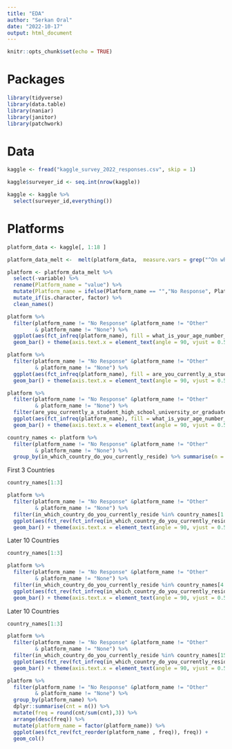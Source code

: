 ```yaml
---
title: "EDA"
author: "Serkan Oral"
date: "2022-10-17"
output: html_document
---
```


```r
knitr::opts_chunk$set(echo = TRUE)
```

# Packages
```r

library(tidyverse)
library(data.table)
library(naniar)
library(janitor)
library(patchwork)

```

# Data

```r
kaggle <- fread("kaggle_survey_2022_responses.csv", skip = 1)
```


```r
kaggle$surveyer_id <- seq.int(nrow(kaggle))

kaggle <- kaggle %>% 
  select(surveyer_id,everything()) 
```

# Platforms

```r

platform_data <- kaggle[, 1:18 ]


```



```r
platform_data_melt <-  melt(platform_data,  measure.vars = grep("^On which platforms", colnames(kaggle))) 


```



```r
platform <- platform_data_melt %>% 
  select(-variable) %>% 
  rename(Platform_name = "value") %>% 
  mutate(Platform_name = ifelse(Platform_name == "","No Response", Platform_name)) %>% 
  mutate_if(is.character, factor) %>% 
  clean_names()
```



```r

platform %>% 
  filter(platform_name != "No Response" &platform_name != "Other" 
         & platform_name != "None") %>% 
  ggplot(aes(fct_infreq(platform_name), fill = what_is_your_age_number_years) )+
  geom_bar() + theme(axis.text.x = element_text(angle = 90, vjust = 0.5, hjust=1)) + xlab(NULL) + ylab(NULL) + labs(fill = "Age")

```


```r

platform %>% 
  filter(platform_name != "No Response" &platform_name != "Other" 
         & platform_name != "None") %>% 
  ggplot(aes(fct_infreq(platform_name), fill = are_you_currently_a_student_high_school_university_or_graduate) )+
  geom_bar() + theme(axis.text.x = element_text(angle = 90, vjust = 0.5, hjust=1)) + xlab(NULL) + ylab(NULL) + labs(fill = "In School or University")
```

```r
platform %>% 
  filter(platform_name != "No Response" &platform_name != "Other" 
         & platform_name != "None") %>% 
  filter(are_you_currently_a_student_high_school_university_or_graduate == "No") %>% 
  ggplot(aes(fct_infreq(platform_name), fill = what_is_your_age_number_years) )+
  geom_bar() + theme(axis.text.x = element_text(angle = 90, vjust = 0.5, hjust=1)) + xlab(NULL) + ylab(NULL) + labs(fill = "Age")
```



```r

country_names <- platform %>% 
  filter(platform_name != "No Response" &platform_name != "Other" 
         & platform_name != "None") %>% 
  group_by(in_which_country_do_you_currently_reside) %>% summarise(n = n()) %>% arrange(desc(n)) %>%  pull(in_which_country_do_you_currently_reside)

```

First 3 Countries
```r
country_names[1:3]

platform %>% 
  filter(platform_name != "No Response" &platform_name != "Other" 
         & platform_name != "None") %>% 
  filter(in_which_country_do_you_currently_reside %in% country_names[1:3]) %>% 
  ggplot(aes(fct_rev(fct_infreq(in_which_country_do_you_currently_reside)), fill = fct_infreq(platform_name)) )+
  geom_bar() + theme(axis.text.x = element_text(angle = 90, vjust = 0.5, hjust=1)) + xlab(NULL) + ylab(NULL) + labs(fill = "Age") +coord_flip()
```

Later 10 Countries
```r
country_names[1:3]

platform %>% 
  filter(platform_name != "No Response" &platform_name != "Other" 
         & platform_name != "None") %>% 
  filter(in_which_country_do_you_currently_reside %in% country_names[4:14]) %>% 
  ggplot(aes(fct_rev(fct_infreq(in_which_country_do_you_currently_reside)), fill = fct_infreq(platform_name)) )+
  geom_bar() + theme(axis.text.x = element_text(angle = 90, vjust = 0.5, hjust=1)) + xlab(NULL) + ylab(NULL) + labs(fill = "Age") +coord_flip()
```

Later 10 Countries
```r
country_names[1:3]

platform %>% 
  filter(platform_name != "No Response" &platform_name != "Other" 
         & platform_name != "None") %>% 
  filter(in_which_country_do_you_currently_reside %in% country_names[15:25]) %>% 
  ggplot(aes(fct_rev(fct_infreq(in_which_country_do_you_currently_reside)), fill = fct_infreq(platform_name)) )+
  geom_bar() + theme(axis.text.x = element_text(angle = 90, vjust = 0.5, hjust=1)) + xlab(NULL) + ylab(NULL) + labs(fill = "Age") +coord_flip()
```





```r
platform %>% 
  filter(platform_name != "No Response" &platform_name != "Other" 
         & platform_name != "None") %>% 
  group_by(platform_name) %>% 
  dplyr::summarise(cnt = n()) %>% 
  mutate(freq = round(cnt/sum(cnt),3)) %>% 
  arrange(desc(freq)) %>% 
  mutate(platform_name = factor(platform_name)) %>% 
  ggplot(aes(fct_rev(fct_reorder(platform_name , freq)), freq)) +
  geom_col()
```












